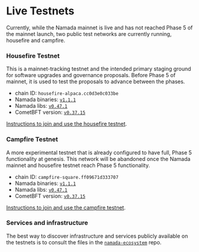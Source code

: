 # Live Testnets

Currently, while the Namada mainnet is live and has not reached Phase 5 of the mainnet launch, two public test networks are currently running, housefire and campfire.

### Housefire Testnet
This is a mainnet-tracking testnet and the intended primary staging ground for software upgrades and governance proposals.
Before Phase 5 of mainnet, it is used to test the proposals to advance between the phases.

- chain ID: `housefire-alpaca.cc0d3e0c033be`
- Namada binaries: [`v1.1.1`](https://github.com/anoma/namada/releases/tag/v1.1.1)
- Namada libs: [`v0.47.1`](https://github.com/anoma/namada/releases/tag/libs-v0.47.1)
- CometBFT version: [`v0.37.15`](https://github.com/cometbft/cometbft/releases/tag/v0.37.15)

[Instructions to join and use the housefire testnet](https://testnet.housefire.tududes.com).

### Campfire Testnet
A more experimental testnet that is already configured to have full, Phase 5 functionality at genesis.
This network will be abandoned once the Namada mainnet and housefire testnet reach Phase 5 functionality.

- chain ID: `campfire-square.ff09671d333707`
- Namada binaries: [`v1.1.1`](https://github.com/anoma/namada/releases/tag/v1.1.1)
- Namada libs: [`v0.47.1`](https://github.com/anoma/namada/releases/tag/libs-v0.47.1)
- CometBFT version: [`v0.37.15`](https://github.com/cometbft/cometbft/releases/tag/v0.37.15)

[Instructions to join and use the campfire testnet](https://testnet.campfire.tududes.com/).

### Services and infrastructure

The best way to discover infrastructure and services publicly available on the testnets is to consult the files in the [`namada-ecosystem`](https://github.com/Luminara-Hub/namada-ecosystem/tree/main/user-and-dev-tools/testnet) repo.
